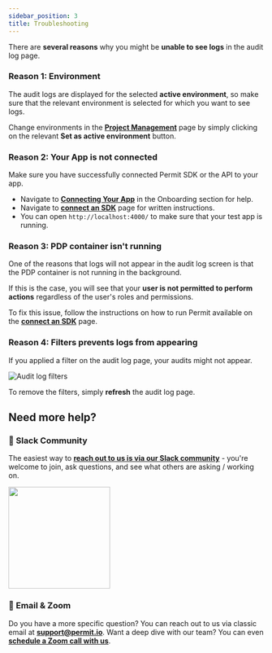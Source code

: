 ```yaml
---
sidebar_position: 3
title: Troubleshooting
---
```


There are **several reasons** why you might be **unable to see logs** in the audit log page.

### Reason 1: Environment
The audit logs are displayed for the selected **active environment**, so make sure that the relevant environment is selected for which you want to see logs.

Change environments in the **[Project Management](https://app.permit.io/project-management)** page by simply clicking on the relevant **Set as active environment** button.

<ReactPlayer controls url='../../video/impact-of-selected-env-on-audit.mp4' />

### Reason 2: Your App is not connected
Make sure you have successfully connected Permit SDK or the API to your app.
- Navigate to **[Connecting Your App](/tutorials/Onboarding/connect-your-app)** in the Onboarding section for help.
- Navigate to **[connect an SDK](https://app.permit.io/get-started/connect-an-sdk)** page for written instructions.
- You can open `http://localhost:4000/` to make sure that your test app is running.

### Reason 3: PDP container isn't running
One of the reasons that logs will not appear in the audit log screen is that the PDP container is not running in the background.

If this is the case, you will see that your **user is not permitted to perform actions** regardless of the user's roles and permissions.

To fix this issue, follow the instructions on how to run Permit available on the **[connect an SDK](https://app.permit.io/get-started/connect-an-sdk)** page.

### Reason 4: Filters prevents logs from appearing

If you applied a filter on the audit log page, your audits might not appear. 

![Audit log filters](/img/screenshots/audit-log-filters.png)

To remove the filters, simply **refresh** the audit log page.

## Need more help?

### 💬 Slack Community

The easiest way to **[reach out to us is via our Slack community](https://bit.ly/permit-slack)** - you're welcome to join, ask questions, and see what others are asking / working on.

<a href="https://bit.ly/permit-slack"><img src="/img/join-us-on-slack.png" width="200"/></a>

### 📧 Email & Zoom

Do you have a more specific question? You can reach out to us via classic email at **[support@permit.io](mailto:support@permit.io)**.
Want a deep dive with our team? You can even **[schedule a Zoom call with us](https://calendly.com/permitio/meeting)**.